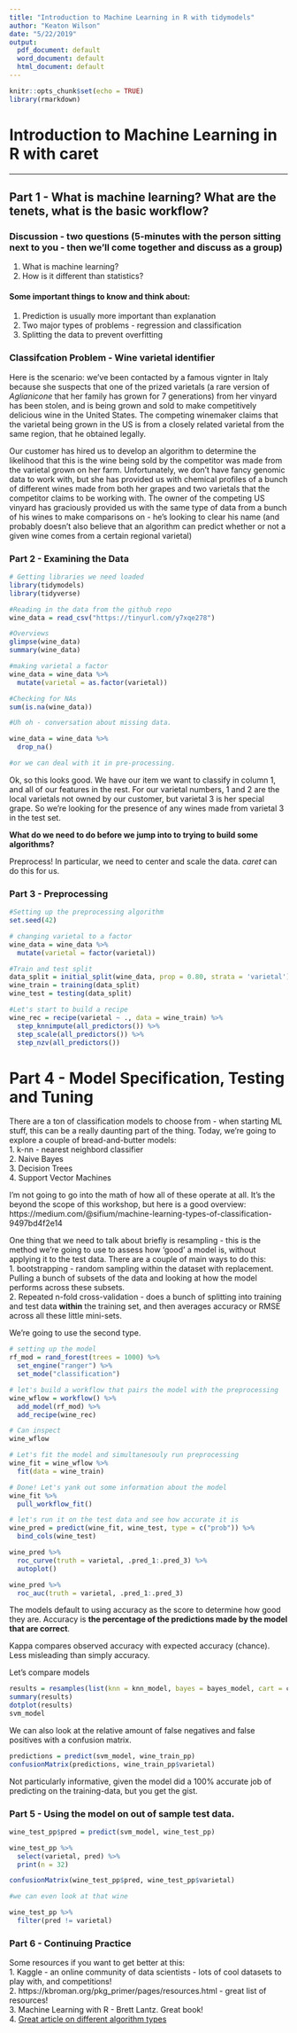 ```yaml
---
title: "Introduction to Machine Learning in R with tidymodels"
author: "Keaton Wilson"
date: "5/22/2019"
output:
  pdf_document: default
  word_document: default
  html_document: default
---
```


```r
knitr::opts_chunk$set(echo = TRUE)
library(rmarkdown)
```

# Introduction to Machine Learning in R with caret  
***  

## Part 1 - What is machine learning? What are the tenets, what is the basic workflow?  

### Discussion - two questions (5-minutes with the person sitting next to you - then we'll come together and discuss as a group) 
1. What is machine learning?  
2. How is it different than statistics?  

#### Some important things to know and think about:  
1. Prediction is usually more important than explanation  
2. Two major types of problems - regression and classification  
3. Splitting the data to prevent overfitting  


### Classifcation Problem - Wine varietal identifier  

Here is the scenario: we've been contacted by a famous vignter in Italy because she suspects that one of the prized varietals (a rare version of *Aglianicone* that her family has grown for 7 generations) from her vinyard has been stolen, and is being grown and sold to make competitively delicious wine in the United States. The competing winemaker claims that the varietal being grown in the US is from a closely related varietal from the same region, that he obtained legally.  

Our customer has hired us to develop an algorithm to determine the likelihood that this is the wine being sold by the competitor was made from the varietal grown on her farm. Unfortunately, we don't have fancy genomic data to work with, but she has provided us with chemical profiles of a bunch of different wines made from both her grapes and two varietals that the competitor claims to be working with. The owner of the competing US vinyard has graciously provided us with the same type of data from a bunch of his wines to make comparisons on - he's looking to clear his name (and probably doesn't also believe that an algorithm can predict whether or not a given wine comes from a certain regional varietal)   


### Part 2 - Examining the Data

```r
# Getting libraries we need loaded
library(tidymodels)
library(tidyverse)

#Reading in the data from the github repo
wine_data = read_csv("https://tinyurl.com/y7xqe278")

#Overviews
glimpse(wine_data)
summary(wine_data)

#making varietal a factor
wine_data = wine_data %>%
  mutate(varietal = as.factor(varietal))

#Checking for NAs
sum(is.na(wine_data))

#Uh oh - conversation about missing data. 

wine_data = wine_data %>%
  drop_na()

#or we can deal with it in pre-processing.
```
Ok, so this looks good. We have our item we want to classify in column 1, and all of our features in the rest. For our varietal numbers, 1 and 2 are the local varietals not owned by our customer, but varietal 3 is her special grape. So we're looking for the presence of any wines made from varietal 3 in the test set. 

**What do we need to do before we jump into to trying to build some algorithms?**  

Preprocess! In particular, we need to center and scale the data. *caret* can do this for us.  

### Part 3 - Preprocessing

``` r
#Setting up the preprocessing algorithm
set.seed(42)

# changing varietal to a factor
wine_data = wine_data %>%
  mutate(varietal = factor(varietal))

#Train and test split
data_split = initial_split(wine_data, prop = 0.80, strata = 'varietal')
wine_train = training(data_split)
wine_test = testing(data_split)

#Let's start to build a recipe  
wine_rec = recipe(varietal ~ ., data = wine_train) %>%
  step_knnimpute(all_predictors()) %>%
  step_scale(all_predictors()) %>%
  step_nzv(all_predictors())
```


# Part 4 - Model Specification, Testing and Tuning

There are a ton of classification models to choose from - when starting ML stuff, this can be a really daunting part of the thing.  Today, we're going to explore a couple of bread-and-butter models:  
1. k-nn - nearest neighbord classifier  
2. Naive Bayes  
3. Decision Trees  
4. Support Vector Machines  

I'm not going to go into the math of how all of these operate at all. It's the beyond the scope of this workshop, but here is a good overview: https://medium.com/@sifium/machine-learning-types-of-classification-9497bd4f2e14  

One thing that we need to talk about briefly is resampling - this is the method we're going to use to assess how 'good' a model is, without applying it to the test data. There are a couple of main ways to do this:  
1. bootstrapping - random sampling within the dataset with replacement. Pulling a bunch of subsets of the data and looking at how the model performs across these subsets.  
2. Repeated n-fold cross-validation - does a bunch of splitting into training and test data **within** the training set, and then averages accuracy or RMSE across all these little mini-sets. 

We're going to use the second type.  

```r
# setting up the model
rf_mod = rand_forest(trees = 1000) %>% 
  set_engine("ranger") %>% 
  set_mode("classification")

# let's build a workflow that pairs the model with the preprocessing
wine_wflow = workflow() %>% 
  add_model(rf_mod) %>% 
  add_recipe(wine_rec)

# Can inspect
wine_wflow

# Let's fit the model and simultanesouly run preprocessing
wine_fit = wine_wflow %>%
  fit(data = wine_train)

# Done! Let's yank out some information about the model
wine_fit %>%
  pull_workflow_fit()

# let's run it on the test data and see how accurate it is
wine_pred = predict(wine_fit, wine_test, type = c("prob")) %>% 
  bind_cols(wine_test) 

wine_pred %>%
  roc_curve(truth = varietal, .pred_1:.pred_3) %>%
  autoplot()

wine_pred %>%
  roc_auc(truth = varietal, .pred_1:.pred_3)
```

The models default to using accuracy as the score to determine how good they are. Accuracy is **the percentage of the predictions made by the model that are correct**.  

Kappa compares observed accuracy with expected accuracy (chance). Less misleading than simply accuracy. 

Let's compare models  

```r
results = resamples(list(knn = knn_model, bayes = bayes_model, cart = cart_model, svm = svm_model))
summary(results)
dotplot(results)
svm_model
```

We can also look at the relative amount of false negatives and false positives with a confusion matrix.  

```r
predictions = predict(svm_model, wine_train_pp)
confusionMatrix(predictions, wine_train_pp$varietal)
```

Not particularly informative, given the model did a 100% accurate job of predicting on the training-data, but you get the gist. 

### Part 5 - Using the model on out of sample test data.  

```r
wine_test_pp$pred = predict(svm_model, wine_test_pp)

wine_test_pp %>%
  select(varietal, pred) %>%
  print(n = 32)

confusionMatrix(wine_test_pp$pred, wine_test_pp$varietal)

#we can even look at that wine

wine_test_pp %>%
  filter(pred != varietal)
```
  
### Part 6 - Continuing Practice  

Some resources if you want to get better at this:  
1. Kaggle - an online community of data scientists - lots of cool datasets to play with, and competitions!  
2. https://kbroman.org/pkg_primer/pages/resources.html - great list of resources!  
3. Machine Learning with R - Brett Lantz. Great book!  
4. [Great article on different algorithm types](https://medium.freecodecamp.org/when-to-use-different-machine-learning-algorithms-a-simple-guide-ba615b19fb3b)  

